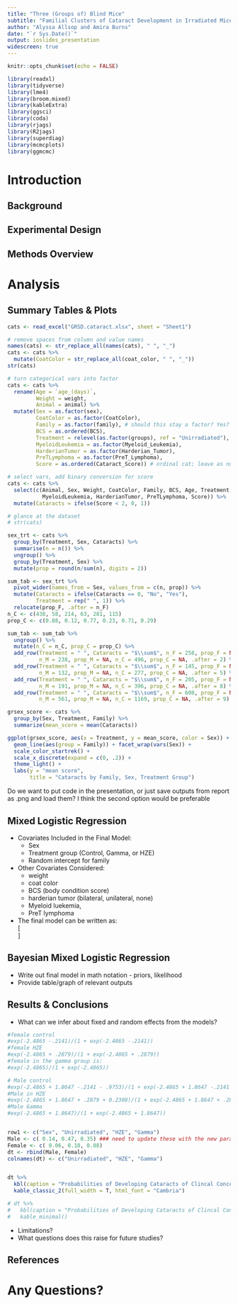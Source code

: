 ```yaml
---
title: "Three (Groups of) Blind Mice" 
subtitle: "Familial Clusters of Cataract Development in Irradiated Mice"
author: "Alyssa Allsop and Amira Burns"
date: "`r Sys.Date()`"
output: ioslides_presentation
widescreen: true
---
```


```r
knitr::opts_chunk$set(echo = FALSE)
```  

```r

library(readxl)
library(tidyverse)
library(lme4)
library(broom.mixed)
library(kableExtra)
library(ggsci)
library(coda)
library(rjags)
library(R2jags)
library(superdiag)
library(mcmcplots)
library(ggmcmc)
```

  
# Introduction 

## Background
## Experimental Design  
## Methods Overview

# Analysis 

## Summary Tables & Plots {.smaller}
```r
cats <- read_excel("GRSD.cataract.xlsx", sheet = "Sheet1")
```

```r
# remove spaces from column and value names
names(cats) <- str_replace_all(names(cats), " ", "_")
cats <- cats %>%
  mutate(CoatColor = str_replace_all(coat_color, " ", "_"))
str(cats)

# turn categorical vars into factor
cats <- cats %>%
  rename(Age = `age_(days)`,
         Weight = weight,
         Animal = animal) %>%
  mutate(Sex = as.factor(sex),
         CoatColor = as.factor(CoatColor),
         Family = as.factor(family), # should this stay a factor? Yes?
         BCS = as.ordered(BCS),
         Treatment = relevel(as.factor(groups), ref = "Unirradiated"),
         MyeloidLeukemia = as.factor(Myeloid_Leukemia),
         HarderianTumor = as.factor(Harderian_Tumor),
         PreTLymphoma = as.factor(PreT_Lymphoma),
         Score = as.ordered(Cataract_Score)) # ordinal cat; leave as numeric?

# select vars, add binary conversion for score
cats <- cats %>%
  select(c(Animal, Sex, Weight, CoatColor, Family, BCS, Age, Treatment,
           MyeloidLeukemia, HarderianTumor, PreTLymphoma, Score)) %>%
  mutate(Cataracts = ifelse(Score < 2, 0, 1))

# glance at the dataset
# str(cats)

sex_trt <- cats %>%
  group_by(Treatment, Sex, Cataracts) %>%
  summarise(n = n()) %>%
  ungroup() %>%
  group_by(Treatment, Sex) %>%
  mutate(prop = round(n/sum(n), digits = 2))

sum_tab <- sex_trt %>%
  pivot_wider(names_from = Sex, values_from = c(n, prop)) %>%
  mutate(Cataracts = ifelse(Cataracts == 0, "No", "Yes"),
         Treatment = rep(" ", 1)) %>%
  relocate(prop_F, .after = n_F)
n_C <- c(438, 58, 214, 63, 281, 115)
prop_C <- c(0.88, 0.12, 0.77, 0.23, 0.71, 0.29)

sum_tab <- sum_tab %>%
  ungroup() %>%
  mutate(n_C = n_C, prop_C = prop_C) %>%
  add_row(Treatment = " ", Cataracts = "$\\sum$", n_F = 258, prop_F = NA,
          n_M = 238, prop_M = NA, n_C = 496, prop_C = NA, .after = 2) %>%
  add_row(Treatment = " ", Cataracts = "$\\sum$", n_F = 145, prop_F = NA,
          n_M = 132, prop_M = NA, n_C = 277, prop_C = NA, .after = 5) %>%
  add_row(Treatment = " ", Cataracts = "$\\sum$", n_F = 205, prop_F = NA,
          n_M = 191, prop_M = NA, n_C = 396, prop_C = NA, .after = 8) %>%
  add_row(Treatment = " ", Cataracts = "$\\sum$", n_F = 608, prop_F = NA,
          n_M = 561, prop_M = NA, n_C = 1169, prop_C = NA, .after = 9)

grsex_score <- cats %>%
  group_by(Sex, Treatment, Family) %>%
  summarize(mean_score = mean(Cataracts))
```

```r
ggplot(grsex_score, aes(x = Treatment, y = mean_score, color = Sex)) +
  geom_line(aes(group = Family)) + facet_wrap(vars(Sex)) +
  scale_color_startrek() +
  scale_x_discrete(expand = c(0, .2)) +
  theme_light() +
  labs(y = "mean score",
       title = "Cataracts by Family, Sex, Treatment Group")

```

Do we want to put code in the presentation, or just save outputs from report as .png and load them? I think the second option would be preferable

## Mixed Logistic Regression {.smaller}

* Covariates Included in the Final Model:
  + Sex
  + Treatment group (Control, Gamma, or HZE)
  + Random intercept for family
* Other Covariates Considered:
  + weight
  + coat color
  + BCS (body condition score)
  + harderian tumor (bilateral, unilateral, none)
  + Myeloid luekemia,
  + PreT lymphoma

* The final model can be written as:  
 \[  
\begin{aligned} 
log(\frac{p}{1-p}) = \beta_0 + \beta_1*Control*F + \beta_2*Gamma*F + \beta_3*HZE*F + \\
\beta_4*Control*M + \beta_5*Gamma*M + \beta_6*HZE*M + u + \epsilon
\end{aligned}
\]



## Bayesian Mixed Logistic Regression

- Write out final model in math notation - priors, likelihood
- Provide table/graph of relevant outputs
  
  
## Results & Conclusions  

- What can we infer about fixed and random effects from the models?


```r
#female control
#exp(-2.4865 -.2141)/(1 + exp(-2.4865 -.2141))
#female HZE
#exp(-2.4865 + .2879)/(1 + exp(-2.4865 + .2879))
#female in the gamma group is:
#exp(-2.4865)/(1 + exp(-2.4865))

# Male control
#exp(-2.4865 + 1.8647 -.2141 - .9753)/(1 + exp(-2.4865 + 1.8647 -.2141 - .9753))
#Male in HZE
#exp(-2.4865 + 1.8647 + .2879 + 0.2308)/(1 + exp(-2.4865 + 1.8647 + .2879 + 0.2308))
#Male Gamma
#exp(-2.4865 + 1.8647)/(1 + exp(-2.4865 + 1.8647))


row1 <- c("Sex", "Unirradiated", "HZE", "Gamma")
Male <- c( 0.14, 0.47, 0.35) ### need to update these with the new paramaterization of the model
Female <- c( 0.06, 0.10, 0.08)
dt <- rbind(Male, Female)
colnames(dt) <- c("Unirradiated", "HZE", "Gamma")


dt %>%
  kbl(caption = "Probabilities of Developing Cataracts of Clincal Concern") %>%
  kable_classic_2(full_width = T, html_font = "Cambria")

# dt %>%
#   kbl(caption = "Probabilities of Developing Cataracts of Clincal Concern") %>%
#   kable_minimal()
```
- Limitations?  
- What questions does this raise for future studies?  
  
## References  
  
# Any Questions?  
